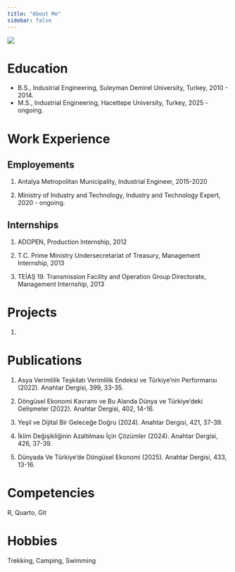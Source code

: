 ```yaml
---
title: "About Me"
sidebar: false 
---
```


![](assets/images/gamzephoto.jpeg){fig-align="center"}


# Education

-   B.S., Industrial Engineering, Suleyman Demirel University, Turkey, 2010 - 2014.
-   M.S., Industrial Engineering, Hacettepe University, Turkey, 2025 - ongoing.

# Work Experience

## Employements

1.  Antalya Metropolitan Municipality, Industrial Engineer, 2015-2020

2.  Ministry of Industry and Technology, Industry and Technology Expert, 2020 - ongoing.

## Internships

1.  ADOPEN, Production Internship, 2012

2.  T.C. Prime Ministry Undersecretariat of Treasury, Management Internship, 2013

3.  TEİAŞ 19. Transmission Facility and Operation Group Directorate, Management Internship, 2013

# Projects

1.

# Publications

1.  Asya Verimlilik Teşkilatı Verimlilik Endeksi ve Türkiye’nin Performansı (2022). Anahtar Dergisi, 399, 33-35.

2. Döngüsel Ekonomi Kavramı ve Bu Alanda Dünya ve Türkiye’deki Gelişmeler (2022). Anahtar Dergisi, 402, 14-16.

3. Yeşil ve Dijital Bir Geleceğe Doğru (2024). Anahtar Dergisi, 421, 37-39.

4. İklim Değişikliğinin Azaltılması İçin Çözümler (2024). Anahtar Dergisi, 426, 37-39.

5. Dünyada Ve Türkiye’de Döngüsel Ekonomi (2025). Anahtar Dergisi, 433, 13-16.


# Competencies

R, Quarto, Git

# Hobbies
Trekking, Camping, Swimming